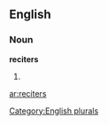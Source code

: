 ==English==

===Noun===
'''reciters'''

# {{plural of|[[reciter]]}}

[[Category:English plurals]]

[[ar:reciters]]